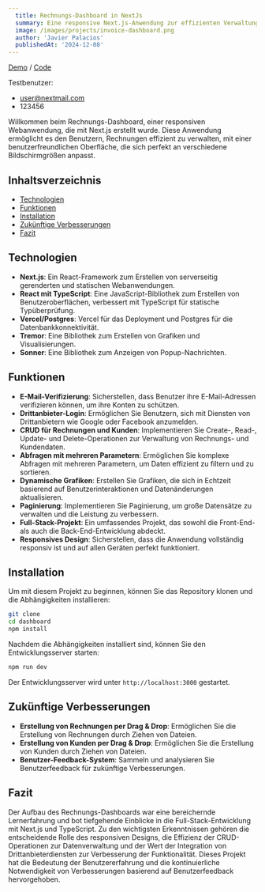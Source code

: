 ```yaml
---
  title: Rechnungs-Dashboard in NextJs
  summary: Eine responsive Next.js-Anwendung zur effizienten Verwaltung von Rechnungen mit E-Mail-Verifizierung, Drittanbieter-Login, CRUD-Operationen und dynamischen Grafiken.
  image: /images/projects/invoice-dashboard.png
  author: 'Javier Palacios'
  publishedAt: '2024-12-08'
---
```


[Demo](https://nextjs-dashboard-ftlutizro-helkyars-projects.vercel.app/) /
[Code](https://github.com/helkyar/nextjs-dashboard)

Testbenutzer:

- user@nextmail.com
- 123456

Willkommen beim Rechnungs-Dashboard, einer responsiven Webanwendung, die mit
Next.js erstellt wurde. Diese Anwendung ermöglicht es den Benutzern, Rechnungen
effizient zu verwalten, mit einer benutzerfreundlichen Oberfläche, die sich
perfekt an verschiedene Bildschirmgrößen anpasst.

## Inhaltsverzeichnis

- [Technologien](#technologien)
- [Funktionen](#funktionen)
- [Installation](#installation)
- [Zukünftige Verbesserungen](#zukünftige-verbesserungen)
- [Fazit](#fazit)

## Technologien

- **Next.js**: Ein React-Framework zum Erstellen von serverseitig gerenderten
  und statischen Webanwendungen.
- **React mit TypeScript**: Eine JavaScript-Bibliothek zum Erstellen von
  Benutzeroberflächen, verbessert mit TypeScript für statische Typüberprüfung.
- **Vercel/Postgres**: Vercel für das Deployment und Postgres für die
  Datenbankkonnektivität.
- **Tremor**: Eine Bibliothek zum Erstellen von Grafiken und Visualisierungen.
- **Sonner**: Eine Bibliothek zum Anzeigen von Popup-Nachrichten.

## Funktionen

- **E-Mail-Verifizierung**: Sicherstellen, dass Benutzer ihre E-Mail-Adressen
  verifizieren können, um ihre Konten zu schützen.
- **Drittanbieter-Login**: Ermöglichen Sie Benutzern, sich mit Diensten von
  Drittanbietern wie Google oder Facebook anzumelden.
- **CRUD für Rechnungen und Kunden**: Implementieren Sie Create-, Read-, Update-
  und Delete-Operationen zur Verwaltung von Rechnungs- und Kundendaten.
- **Abfragen mit mehreren Parametern**: Ermöglichen Sie komplexe Abfragen mit
  mehreren Parametern, um Daten effizient zu filtern und zu sortieren.
- **Dynamische Grafiken**: Erstellen Sie Grafiken, die sich in Echtzeit
  basierend auf Benutzerinteraktionen und Datenänderungen aktualisieren.
- **Paginierung**: Implementieren Sie Paginierung, um große Datensätze zu
  verwalten und die Leistung zu verbessern.
- **Full-Stack-Projekt**: Ein umfassendes Projekt, das sowohl die Front-End- als
  auch die Back-End-Entwicklung abdeckt.
- **Responsives Design**: Sicherstellen, dass die Anwendung vollständig
  responsiv ist und auf allen Geräten perfekt funktioniert.

## Installation

Um mit diesem Projekt zu beginnen, können Sie das Repository klonen und die
Abhängigkeiten installieren:

```bash
git clone
cd dashboard
npm install
```

Nachdem die Abhängigkeiten installiert sind, können Sie den Entwicklungsserver
starten:

```bash
npm run dev
```

Der Entwicklungsserver wird unter `http://localhost:3000` gestartet.

## Zukünftige Verbesserungen

- **Erstellung von Rechnungen per Drag & Drop**: Ermöglichen Sie die Erstellung
  von Rechnungen durch Ziehen von Dateien.
- **Erstellung von Kunden per Drag & Drop**: Ermöglichen Sie die Erstellung von
  Kunden durch Ziehen von Dateien.
- **Benutzer-Feedback-System**: Sammeln und analysieren Sie Benutzerfeedback für
  zukünftige Verbesserungen.

## Fazit

Der Aufbau des Rechnungs-Dashboards war eine bereichernde Lernerfahrung und bot
tiefgehende Einblicke in die Full-Stack-Entwicklung mit Next.js und TypeScript.
Zu den wichtigsten Erkenntnissen gehören die entscheidende Rolle des responsiven
Designs, die Effizienz der CRUD-Operationen zur Datenverwaltung und der Wert der
Integration von Drittanbieterdiensten zur Verbesserung der Funktionalität.
Dieses Projekt hat die Bedeutung der Benutzererfahrung und die kontinuierliche
Notwendigkeit von Verbesserungen basierend auf Benutzerfeedback hervorgehoben.
